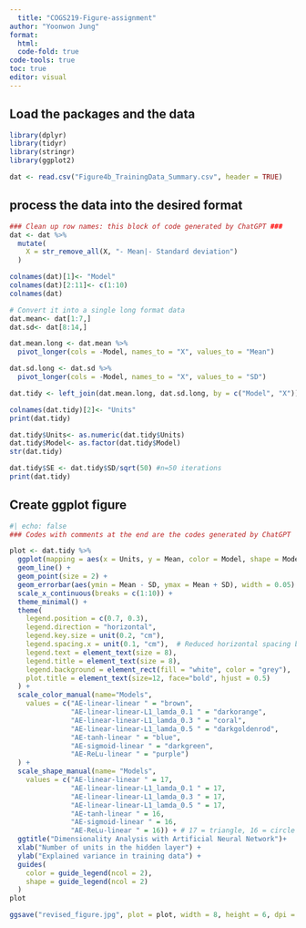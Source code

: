 ```yaml
---
  title: "COGS219-Figure-assignment"
author: "Yoonwon Jung"
format: 
  html:
  code-fold: true
code-tools: true
toc: true
editor: visual
---
```


## Load the packages and the data

```r
library(dplyr)
library(tidyr)
library(stringr)
library(ggplot2)

dat <- read.csv("Figure4b_TrainingData_Summary.csv", header = TRUE)
```

## process the data into the desired format

```r
### Clean up row names: this block of code generated by ChatGPT ###
dat <- dat %>%
  mutate(
    X = str_remove_all(X, "- Mean|- Standard deviation")
  )
```

```r
colnames(dat)[1]<- "Model"
colnames(dat)[2:11]<- c(1:10)
colnames(dat)
```

```r
# Convert it into a single long format data
dat.mean<- dat[1:7,]
dat.sd<- dat[8:14,]

dat.mean.long <- dat.mean %>%
  pivot_longer(cols = -Model, names_to = "X", values_to = "Mean")

dat.sd.long <- dat.sd %>%
  pivot_longer(cols = -Model, names_to = "X", values_to = "SD")

dat.tidy <- left_join(dat.mean.long, dat.sd.long, by = c("Model", "X"))
```

```r
colnames(dat.tidy)[2]<- "Units"
print(dat.tidy)
```

```r
dat.tidy$Units<- as.numeric(dat.tidy$Units)
dat.tidy$Model<- as.factor(dat.tidy$Model)
str(dat.tidy)
```

```r
dat.tidy$SE <- dat.tidy$SD/sqrt(50) #n=50 iterations
print(dat.tidy)
```

## Create ggplot figure

```r
#| echo: false
### Codes with comments at the end are the codes generated by ChatGPT

plot <- dat.tidy %>% 
  ggplot(mapping = aes(x = Units, y = Mean, color = Model, shape = Model)) + 
  geom_line() + 
  geom_point(size = 2) + 
  geom_errorbar(aes(ymin = Mean - SD, ymax = Mean + SD), width = 0.05) + 
  scale_x_continuous(breaks = c(1:10)) + 
  theme_minimal() + 
  theme(
    legend.position = c(0.7, 0.3),
    legend.direction = "horizontal",
    legend.key.size = unit(0.2, "cm"),
    legend.spacing.x = unit(0.1, "cm"),  # Reduced horizontal spacing between legend items
    legend.text = element_text(size = 8), 
    legend.title = element_text(size = 8),
    legend.background = element_rect(fill = "white", color = "grey"),
    plot.title = element_text(size=12, face="bold", hjust = 0.5)
  ) +
  scale_color_manual(name="Models",
    values = c("AE-linear-linear " = "brown", 
               "AE-linear-linear-L1_lamda_0.1 " = "darkorange", 
               "AE-linear-linear-L1_lamda_0.3 " = "coral", 
               "AE-linear-linear-L1_lamda_0.5 " = "darkgoldenrod", 
               "AE-tanh-linear " = "blue", 
               "AE-sigmoid-linear " = "darkgreen", 
               "AE-ReLu-linear " = "purple")
  ) + 
  scale_shape_manual(name= "Models",
    values = c("AE-linear-linear " = 17, 
               "AE-linear-linear-L1_lamda_0.1 " = 17, 
               "AE-linear-linear-L1_lamda_0.3 " = 17, 
               "AE-linear-linear-L1_lamda_0.5 " = 17, 
               "AE-tanh-linear " = 16, 
               "AE-sigmoid-linear " = 16, 
               "AE-ReLu-linear " = 16)) + # 17 = triangle, 16 = circle
  ggtitle("Dimensionality Analysis with Artificial Neural Network")+
  xlab("Number of units in the hidden layer") + 
  ylab("Explained variance in training data") + 
  guides(
    color = guide_legend(ncol = 2),
    shape = guide_legend(ncol = 2)
  )
plot

```

```r
ggsave("revised_figure.jpg", plot = plot, width = 8, height = 6, dpi = 300)
```
